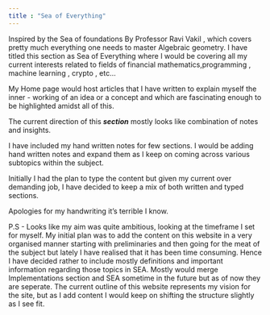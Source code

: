 ```yaml
---
title : "Sea of Everything" 
---
```


Inspired by the Sea of foundations By Professor Ravi Vakil , which covers pretty much everything one needs to master Algebraic geometry. I have titled this section as Sea of Everything where I would be covering all my current interests related to fields of financial mathematics,programming , machine learning , crypto , etc...

My Home page would host articles that I have written to explain myself the inner - working of an idea or a concept and which are fascinating enough to be highlighted amidst all of this.

The current direction of this ***section*** mostly looks like combination of notes and insights.

I have included my hand written notes for few sections. I would be adding hand written notes and expand them as I keep on coming across various subtopics within the subject.

Initially I had the plan to type the content but given my current over demanding job, I have decided to keep a mix of both written and typed sections.

Apologies for my handwriting it's terrible I know.

P.S - Looks like my aim was quite ambitious, looking at the timeframe I set for myself. My initial plan was to add the content on this website in a very organised manner starting with preliminaries and then going for the meat of the subject but lately I have realised that it has been time consuming. Hence I have decided rather to include mostly definitions and important information regarding those topics in SEA. Mostly would merge Implementations section and SEA sometime in the future but as of now they are seperate. The current outline of this website represents my vision for the site, but as I add content I would keep on shifting the structure slightly as I see fit.
